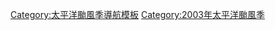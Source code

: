 <noinclude>
{{NoteTA
|G1=TyphoonNew
|skin=typhoon
}}
</noinclude>
{{風季導航模板
 |name=2003年太平洋颱風季
 |region=太平洋
 |year=2003
 |type=颱風
 |trackmap=2003 Pacific typhoon season summary.jpg
 |storms=
{{風季導航模板/風暴
|intensity=TS
|stormname=欣欣
|linkname=熱帶風暴欣欣
}}
{{風季導航模板/風暴
|intensity=TY
|stormname=鯨魚
|linkname=颱風鯨魚 (2003年)
}}
{{風季導航模板/風暴
|intensity=TS
|stormname=03W
|strength=熱帶風暴
|linkname=2003年太平洋颱風季#熱帶風暴03W
}}
{{風季導航模板/風暴
|intensity=TY
|stormname=燦鴻
|linkname=2003年太平洋颱風季#颱風燦鴻 (Chan-hom)
}}
{{風季導航模板/風暴
|intensity=STS
|stormname=蓮花
|linkname=2003年太平洋颱風季#強烈熱帶風暴蓮花 (Linfa)
}}
{{風季導航模板/風暴
|intensity=STS
|stormname=浪卡
|linkname=2003年太平洋颱風季#強烈熱帶風暴浪卡 (Nangka)
}}
{{風季導航模板/風暴
|intensity=TY
|stormname=蘇迪羅
|linkname=2003年太平洋颱風季#颱風蘇迪羅 (Soudelor)
}}
{{風季導航模板/間隔}}
{{風季導航模板/風暴
|intensity=TD
|stormname=無名
|linkname=2003年太平洋颱風季#熱帶低氣壓_1
}}
{{風季導航模板/風暴
|intensity=TY
|stormname=伊布都
|linkname=颱風伊布都
}}
{{風季導航模板/風暴
|intensity=STS
|stormname=天鵝
|linkname=2003年太平洋颱風季#強烈熱帶風暴天鵝 (Koni)
}}
{{風季導航模板/風暴
|intensity=TD
|stormname=無名
|linkname=2003年太平洋颱風季#熱帶低氣壓_2
}}
{{風季導航模板/風暴
|intensity=TS
|stormname=莫拉克
|linkname=熱帶風暴莫拉克 (2003年)
}}
{{風季導航模板/風暴
|intensity=TY
|stormname=艾濤
|linkname=颱風艾濤 (2003年)
}}
{{風季導航模板/風暴
|intensity=TS
|stormname=無名
|linkname=2003年太平洋颱風季#熱帶風暴
}}
{{風季導航模板/間隔}}
{{風季導航模板/風暴
|intensity=TS
|stormname=環高
|linkname=2003年太平洋颱風季#熱帶風暴環高 (Vamco)
}}
{{風季導航模板/風暴
|intensity=TY
|stormname=科羅旺
|linkname=颱風科羅旺 (2003年)
}}
{{風季導航模板/風暴
|intensity=TY
|stormname=杜鵑
|linkname=颱風杜鵑 (2003年)
}}
{{風季導航模板/風暴
|intensity=TD
|stormname=10E
|linkname=2003年颶風希梅納
}}
{{風季導航模板/風暴
|intensity=TY
|stormname=鳴蟬
|linkname=颱風鳴蟬
}}
{{風季導航模板/風暴
|intensity=TD
|stormname=吉美娜
|linkname=2003年飓风希梅纳
}}
{{風季導航模板/風暴
|intensity=TY
|stormname=彩雲
|linkname=2003年太平洋颱風季#颱風彩雲 (Choi-wan)
}}
{{風季導航模板/間隔}}
{{風季導航模板/風暴
|intensity=TY
|stormname=巨爵
|linkname=2003年太平洋颱風季#颱風巨爵 (Koppu)
}}
{{風季導航模板/風暴
|intensity=TD
|stormname=18W
|strength=熱帶低氣壓
|linkname=2003年太平洋颱風季#熱帶低氣壓18W
}}
{{風季導航模板/風暴
|intensity=TD
|stormname=19W
|linkname=2013年太平洋颱風季#熱帶低氣壓19W
}}
{{風季導航模板/風暴
|intensity=TY
|stormname=凱薩娜
|linkname=2003年太平洋颱風季#颱風凱薩娜 (Ketsana)
}}
{{風季導航模板/風暴
|intensity=TY
|stormname=芭瑪
|linkname=颱風芭瑪 (2003年)
}}
{{風季導航模板/風暴
|intensity=TD
|stormname=22W
|linkname=2003年太平洋颱風季#熱帶低氣壓22W
}}
{{風季導航模板/風暴
|intensity=TD
|stormname=23W
|linkname=2003年太平洋颱風季#熱帶低氣壓23W
}}
{{風季導航模板/間隔}}
{{風季導航模板/風暴
|intensity=STS
|stormname=茉莉
|linkname=2003年太平洋颱風季#強烈熱帶風暴茉莉 (Melor)
}}
{{風季導航模板/風暴
|intensity=TY
|stormname=尼伯特
|strength=颱風
|linkname=2003年太平洋颱風季#颱風尼伯特 (Nepartak)
}}
{{風季導航模板/風暴
|intensity=TY
|stormname=盧碧
|linkname= 颱風盧碧 (2003年)
}}
{{風季導航模板/風暴
|intensity=TD
|stormname=27W
|linkname=2013年太平洋颱風季#熱帶低氣壓27W
}}
}}
<noinclude>[[Category:太平洋颱風季導航模板]]</noinclude>
[[Category:2003年太平洋颱風季]]